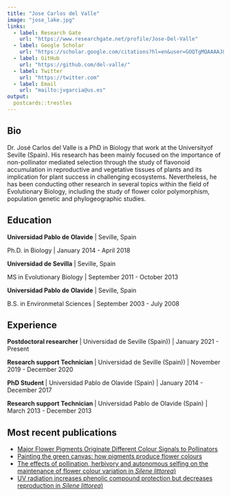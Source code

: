 ```yaml
---
title: "Jose Carlos del Valle"
image: "jose_lake.jpg"
links:
  - label: Research Gate
    url: "https://www.researchgate.net/profile/Jose-Del-Valle"
  - label: Google Scholar
    url: "https://scholar.google.com/citations?hl=en&user=GOQTgMQAAAAJ&view_op=list_works&sortby=pubdate"
  - label: GitHub
    url: "https://github.com/del-valle/"
  - label: Twitter
    url: "https://twitter.com"
  - label: Email
    url: "mailto:jvgarcia@us.es"
output:
  postcards::trestles
---
```



## Bio  
Dr. José Carlos del Valle is a PhD in Biology that work at the Universityof Seville (Spain). His research has been mainly focused on the importance of non-pollinator mediated selection through the study of flavonoid accumulation in reproductive and vegetative tissues of plants and its implication for plant success in challenging ecosystems. Nevertheless, he has been conducting other research in several topics within the field of Evolutionary Biology, including the study of flower color polymorphism, population genetic and phylogeographic studies.  


## Education
**Universidad Pablo de Olavide** | Seville, Spain

Ph.D. in Biology | January 2014 - April 2018

**Universidad de Sevilla** | Seville, Spain

MS in Evolutionary Biology | September 2011 - October 2013

**Universidad Pablo de Olavide** | Seville, Spain

B.S. in Environmetal Sciences | September 2003 - July 2008


## Experience
**Postdoctoral researcher ** | Universidad de Seville (Spain)) | January 2021 - Present

**Research support Technician ** | Universidad de Seville (Spain)) | November 2019 - December 2020

**PhD Student ** | Universidad Pablo de Olavide (Spain) | January 2014 - December 2017

**Research support Technician ** | Universidad Pablo de Olavide (Spain) | March 2013 - December 2013


## Most recent publications
- [Major Flower Pigments Originate Different Colour Signals to Pollinators](https://www.frontiersin.org/articles/10.3389/fevo.2021.743850/full)
- [Painting the green canvas: how pigments produce flower colours](https://portlandpress.com/biochemist/article/43/3/6/228829/Painting-the-green-canvas-how-pigments-produce)
- [The effects of pollination, herbivory and autonomous selfing on the maintenance of flower colour variation in *Silene littorea*)](https://onlinelibrary.wiley.com/doi/10.1111/plb.13209)
- [UV radiation increases phenolic compound protection but decreases reproduction in *Silene littorea*)](https://onlinelibrary.wiley.com/doi/10.1111/plb.13209)

